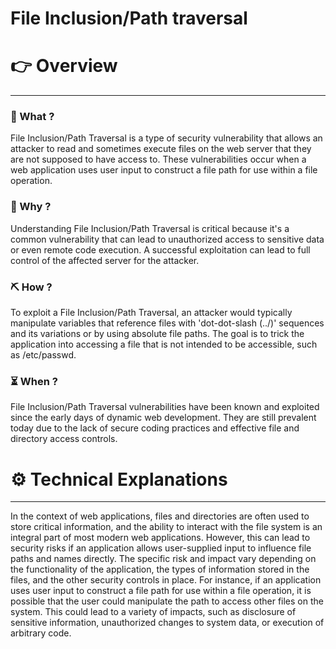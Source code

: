 # File Inclusion/Path traversal


# 👉 Overview

---

### 👀 What ?

File Inclusion/Path Traversal is a type of security vulnerability that allows an attacker to read and sometimes execute files on the web server that they are not supposed to have access to. These vulnerabilities occur when a web application uses user input to construct a file path for use within a file operation.


### 🧐 Why ?

Understanding File Inclusion/Path Traversal is critical because it's a common vulnerability that can lead to unauthorized access to sensitive data or even remote code execution. A successful exploitation can lead to full control of the affected server for the attacker.


### ⛏️ How ?

To exploit a File Inclusion/Path Traversal, an attacker would typically manipulate variables that reference files with 'dot-dot-slash (../)' sequences and its variations or by using absolute file paths. The goal is to trick the application into accessing a file that is not intended to be accessible, such as /etc/passwd.


### ⏳ When ?

File Inclusion/Path Traversal vulnerabilities have been known and exploited since the early days of dynamic web development. They are still prevalent today due to the lack of secure coding practices and effective file and directory access controls.


# ⚙️ Technical Explanations

---

In the context of web applications, files and directories are often used to store critical information, and the ability to interact with the file system is an integral part of most modern web applications. However, this can lead to security risks if an application allows user-supplied input to influence file paths and names directly. The specific risk and impact vary depending on the functionality of the application, the types of information stored in the files, and the other security controls in place. For instance, if an application uses user input to construct a file path for use within a file operation, it is possible that the user could manipulate the path to access other files on the system. This could lead to a variety of impacts, such as disclosure of sensitive information, unauthorized changes to system data, or execution of arbitrary code.
